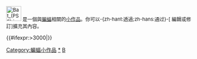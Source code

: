<div class="notice metadata" id="stub" style="font-size: small;">
[[File:Bat (PSF).jpg|40px]]&nbsp;'''{{PAGENAME}}'''是一個與[[蝙蝠]]相關的[[Wikipedia:小作品|小作品]]。你可以-{zh-hant:透過;zh-hans:通过}-<span class="plainlinks">[{{fullurl:{{FULLPAGENAME}}|action=edit}} 編輯或修訂]</span>擴充其內容。</div><includeonly>[[Category:蝙蝠小作品]]{{#ifexpr:{{PAGESIZE:{{FULLPAGENAME}}|R}}>3000|[[Category:字数已超过3000字节的小作品|{{PAGENAME}}]]}}</includeonly><noinclude>
[[Category:蝙蝠小作品|*]][[Category:哺乳類小作品模板|B]]
</noinclude>